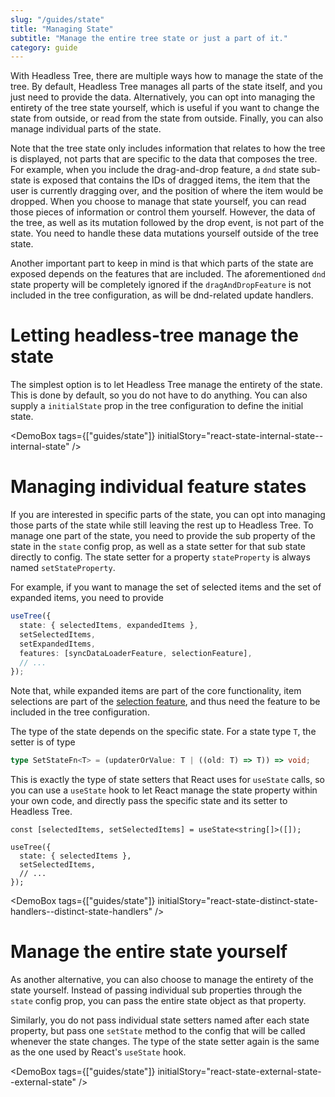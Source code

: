 ```yaml
---
slug: "/guides/state"
title: "Managing State"
subtitle: "Manage the entire tree state or just a part of it."
category: guide
---
```



With Headless Tree, there are multiple ways how to manage the state of the tree. By default, Headless Tree
manages all parts of the state itself, and you just need to provide the data. Alternatively, you can opt into
managing the entirety of the tree state yourself, which is useful if you want to change the state from outside,
or read from the state from outside. Finally, you can also manage individual parts of the state.

Note that the tree state only includes information that relates to how the tree is displayed, not parts
that are specific to the data that composes the tree. For example, when you include the drag-and-drop feature,
a `dnd` state sub-state is exposed that contains the IDs of dragged items, the item that the user is currently dragging
over, and the position of where the item would be dropped. When you choose to manage that state yourself, you can
read those pieces of information or control them yourself. However, the data of the tree, as well as its mutation
followed by the drop event, is not part of the state. You need to handle these data mutations yourself outside of the
tree state.

Another important part to keep in mind is that which parts of the state are exposed depends on the features that
are included. The aforementioned `dnd` state property will be completely ignored if the `dragAndDropFeature` is
not included in the tree configuration, as will be dnd-related update handlers.

# Letting headless-tree manage the state

The simplest option is to let Headless Tree manage the entirety of the state. This is done by default, so you
do not have to do anything. You can also supply a `initialState` prop in the tree configuration to define
the initial state.

<DemoBox tags={["guides/state"]} initialStory="react-state-internal-state--internal-state" />

# Managing individual feature states

If you are interested in specific parts of the state, you can opt into managing those parts of the state while
still leaving the rest up to Headless Tree. To manage one part of the state, you need to provide the sub property
of the state in the `state` config prop, as well as a state setter for that sub state directly to config. The state
setter for a property `stateProperty` is always named `setStateProperty`.

For example, if you want to manage the set of selected items and the set of expanded items, you need to provide

```ts
useTree({
  state: { selectedItems, expandedItems },
  setSelectedItems,
  setExpandedItems,
  features: [syncDataLoaderFeature, selectionFeature],
  // ...
});
```

Note that, while expanded items are part of the core functionality, item selections are part of the
[selection feature](/features/selection), and thus need the feature to be included in the tree configuration.

The type of the state depends on the specific state. For a state type `T`, the setter is of type

```ts
type SetStateFn<T> = (updaterOrValue: T | ((old: T) => T)) => void;
```

This is exactly the type of state setters that React uses for `useState` calls, so you can use a `useState` hook
to let React manage the state property within your own code, and directly pass the specific state and its setter
to Headless Tree.

```tsx
const [selectedItems, setSelectedItems] = useState<string[]>([]);

useTree({
  state: { selectedItems },
  setSelectedItems,
  // ...
});
```

<DemoBox tags={["guides/state"]} initialStory="react-state-distinct-state-handlers--distinct-state-handlers" />

# Manage the entire state yourself

As another alternative, you can also choose to manage the entirety of the state yourself. Instead of passing
individual sub properties through the `state` config prop, you can pass the entire state object as that property.

Similarly, you do not pass individual state setters named after each state property, but pass one `setState` method
to the config that will be called whenever the state changes. The type of the state setter again is the same
as the one used by React's `useState` hook.

<DemoBox tags={["guides/state"]} initialStory="react-state-external-state--external-state" />
